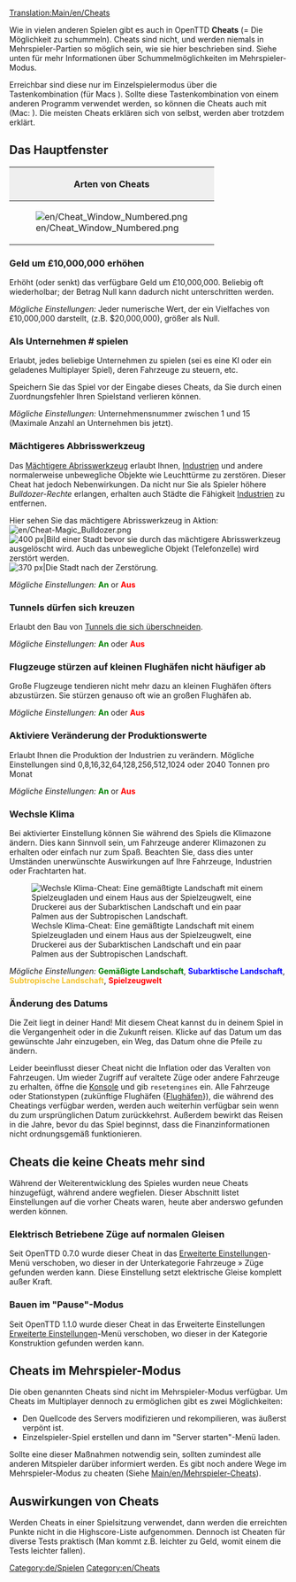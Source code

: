 [[Translation:Main/en/Cheats]]
[[Category:de/Spielen]]
[[Category:en/Cheats]]
<!--{{en/Table of contents}} //Muss die rein? Kann sich der Benutzer doch auch einstellen.-->

{{de/Übersetzung|Cheats|99}}

Wie in vielen anderen Spielen gibt es auch in OpenTTD '''Cheats''' (= Die Möglichkeit zu schummeln). Cheats sind nicht, und werden niemals in Mehrspieler-Partien so möglich sein, wie sie hier beschrieben sind. Siehe unten für mehr Informationen über Schummelmöglichkeiten im Mehrspieler-Modus.

{{en/Warning| Mit Cheats betrügt man seine Mitspieler. Man beachte, dass diese Schande für alle Ewigkeit in Erinnerung bleiben wird. (Das bedeutet, dass die Benutzung von Cheats in deinem Speicherstand vermerkt wird).}}

Erreichbar sind diese nur im Einzelspielermodus über die Tastenkombination {{en/Keypress|Strg|Alt|C}} (für Macs {{en/Keypress|Strg|Cmd|C}}). Sollte diese Tastenkombination von einem anderen Programm verwendet werden, so können die Cheats auch mit {{en/Keypress|Strg|Alt|Windows|C}} (Mac: {{en/Keypress|Strg|Alt⌥|C}}).
Die meisten Cheats erklären sich von selbst, werden aber trotzdem erklärt.


==Das Hauptfenster==
{|border="2" cellspacing="4" cellpadding="3" rules="all" style="margin:1em 1em 1em 0; border:solid 1px #AAAAAA;"
!colspan="4" style="background:#efefef;"| Arten von Cheats
|-
| rowspan="10"|[[File:en/Cheat Window Numbered.png|frame|center]]
| style="background:#efefef;"|'''Type'''
|-
| [[Main/en/Cheats#Increase money by .C2.A310.2C000.2C000|1. Mehr Geld]]
|-
| [[Main/en/Cheats#Playing as company .23|2. Als Unternehmen # spielen]]
|-
| [[Main/en/Cheats#Magic bulldozer|3. Mächtigeres Abrisswerkzeug]]
|-
| [[Main/en/Cheats#Tunnels may cross each other|4. Tunnel dürfen sich kreuzen]]
|-
| [[Main/en/Cheats#Jetplanes will not crash .28frequently.29 on small airports|5. Große Flugzeuge stürzen auf kleinen Flughäfen nicht öfter ab]]
|-
| [[Main/en/Cheats#Enable modifying production values|6. Produktionswerte modifizieren]]
|-
| [[Main/en/Cheats#Switch climate|7. Klima ändern]]
|-
| [[Main/en/Cheats#Change date|8. Datum ändern]]
|}

===Geld um £10,000,000 erhöhen===
Erhöht (oder senkt) das verfügbare Geld um £10,000,000. Beliebig oft wiederholbar; der Betrag Null kann dadurch nicht unterschritten werden.

''Mögliche Einstellungen:'' Jeder numerische Wert, der ein Vielfaches von £10,000,000 darstellt, (z.B. $20,000,000), größer als Null.

===Als Unternehmen # spielen===
Erlaubt, jedes beliebige Unternehmen zu spielen (sei es eine KI oder ein geladenes Multiplayer Spiel), deren Fahrzeuge zu steuern, etc.

Speichern Sie das Spiel vor der Eingabe dieses Cheats, da Sie durch einen Zuordnungsfehler Ihren Spielstand verlieren können.

''Mögliche Einstellungen:'' Unternehmensnummer zwischen 1 und 15 (Maximale Anzahl an Unternehmen bis jetzt).

===Mächtigeres Abbrisswerkzeug===
Das [[Main/de/Mächtigeres Abrisswerkzeug|Mächtigere Abrisswerkzeug]] erlaubt Ihnen, [[Main/de/Industrie|Industrien]] und andere normalerweise unbewegliche Objekte wie Leuchttürme zu zerstören. Dieser Cheat hat jedoch Nebenwirkungen. Da nicht nur Sie als Spieler höhere ''Bulldozer-Rechte'' erlangen, erhalten auch Städte die Fähigkeit [[Main/de/Industrie|Industrie]]n zu entfernen. 

Hier sehen Sie das mächtigere Abrisswerkzeug in Aktion: [[File:en/Cheat-Magic Bulldozer.png]]
[[File:en/Town Before.png|thumb|left|400 px|Bild einer Stadt bevor sie durch das mächtigere Abrisswerkzeug ausgelöscht wird. Auch das unbewegliche Objekt (Telefonzelle) wird zerstört werden.]]
[[File:en/Town After.png|thumb|center|370 px|Die Stadt nach der Zerstörung.]]
{{en/-}}

''Mögliche Einstellungen:'' <span style="color:green">'''An'''</span> or <span style="color:red">'''Aus'''</span>

===Tunnels dürfen sich kreuzen===
Erlaubt den Bau von [[Main/de/Kreuzende Tunnels|Tunnels die sich überschneiden]].

''Mögliche Einstellungen:'' <span style="color:green">'''An'''</span> oder <span style="color:red">'''Aus'''</span>

===Flugzeuge stürzen auf kleinen Flughäfen nicht häufiger ab===
Große Flugzeuge tendieren nicht mehr dazu an kleinen Flughäfen öfters abzustürzen. Sie stürzen genauso oft wie an großen Flughäfen ab.

''Mögliche Einstellungen:'' <span style="color:green">'''An'''</span> oder <span style="color:red">'''Aus'''</span>

===Aktiviere Veränderung der Produktionswerte===
Erlaubt Ihnen die Produktion der Industrien zu verändern. Mögliche Einstellungen sind 0,8,16,32,64,128,256,512,1024 oder 2040 Tonnen pro Monat

''Mögliche Einstellungen:'' <span style="color:green">'''An'''</span> or <span style="color:red">'''Aus'''</span>

===Wechsle Klima===
Bei aktivierter Einstellung können Sie während des Spiels die Klimazone ändern. Dies kann Sinnvoll sein, um Fahrzeuge anderer Klimazonen zu erhalten oder einfach nur zum Spaß. Beachten Sie, dass dies unter Umständen unerwünschte Auswirkungen auf Ihre Fahrzeuge, Industrien oder Frachtarten hat.

[[File:en/Switch climate.png|center|frame|Wechsle Klima-Cheat: Eine gemäßtigte Landschaft mit einem Spielzeugladen und einem Haus aus der Spielzeugwelt, eine Druckerei aus der Subarktischen Landschaft und ein paar Palmen aus der Subtropischen Landschaft.]]

''Mögliche Einstellungen:'' <span style="color:green">'''Gemäßigte Landschaft'''</span>, <span style="color:blue">'''Subarktische Landschaft'''</span>, <span style="color:#f4c430">'''Subtropische Landschaft'''</span>, <span style="color:red">'''Spielzeugwelt'''</span>

===Änderung des Datums===
Die Zeit liegt in deiner Hand! Mit diesem Cheat kannst du in deinem Spiel in die Vergangenheit oder in die Zukunft reisen. Klicke auf das Datum um das gewünschte Jahr einzugeben, ein Weg, das Datum ohne die Pfeile zu ändern.

Leider beeinflusst dieser Cheat nicht die Inflation oder das Veralten von Fahrzeugen. Um wieder Zugriff auf veraltete Züge oder andere Fahrzeuge zu erhalten, öffne die [[Main/de/Konsole|Konsole]] und gib <code>resetengines</code> ein. Alle Fahrzeuge oder Stationstypen (zukünftige Flughäfen {[[Main/de/Flughafenbau|Flughäfen]]}), die während des Cheatings verfügbar werden, werden auch weiterhin verfügbar sein wenn du zum ursprünglichen Datum zurückkehrst.
Außerdem bewirkt das Reisen in die Jahre, bevor du das Spiel beginnst, dass die Finanzinformationen nicht ordnungsgemäß funktionieren.

==Cheats die keine Cheats mehr sind==
Während der Weiterentwicklung des Spieles wurden neue Cheats hinzugefügt, während andere wegfielen. Dieser Abschnitt listet Einstellungen auf die vorher Cheats waren, heute aber anderswo gefunden werden können. 

===Elektrisch Betriebene Züge auf normalen Gleisen===
Seit OpenTTD 0.7.0 wurde dieser Cheat in das [[Main/de/Erweiterte Einstellungen|Erweiterte Einstellungen]]-Menü verschoben, wo dieser in der Unterkategorie Fahrzeuge &raquo; Züge gefunden werden kann. Diese Einstellung setzt elektrische Gleise komplett außer Kraft.

===Bauen im "Pause"-Modus===
Seit OpenTTD 1.1.0 wurde dieser Cheat in das Erweiterte Einstellungen [[Main/de/Erweiterte Einstellungen|Erweiterte Einstellungen]]-Menü verschoben, wo dieser in der Kategorie Konstruktion gefunden werden kann.

==Cheats im Mehrspieler-Modus==
Die oben genannten Cheats sind nicht im Mehrspieler-Modus verfügbar. Um Cheats im Multiplayer dennoch zu ermöglichen gibt es zwei Möglichkeiten:
* Den Quellcode des Servers modifizieren und rekompilieren, was äußerst verpönt ist.
* Einzelspieler-Spiel erstellen und dann im "Server starten"-Menü laden.
Sollte eine dieser Maßnahmen notwendig sein, sollten zumindest alle anderen Mitspieler darüber informiert werden.
Es gibt noch andere Wege im Mehrspieler-Modus zu cheaten (Siehe [[Main/en/Mehrspieler-Cheats]]).

==Auswirkungen von Cheats==
Werden Cheats in einer Spielsitzung verwendet, dann werden die erreichten Punkte nicht in die Highscore-Liste aufgenommen. Dennoch ist Cheaten für diverse Tests praktisch (Man kommt z.B. leichter zu Geld, womit einem die Tests leichter fallen).